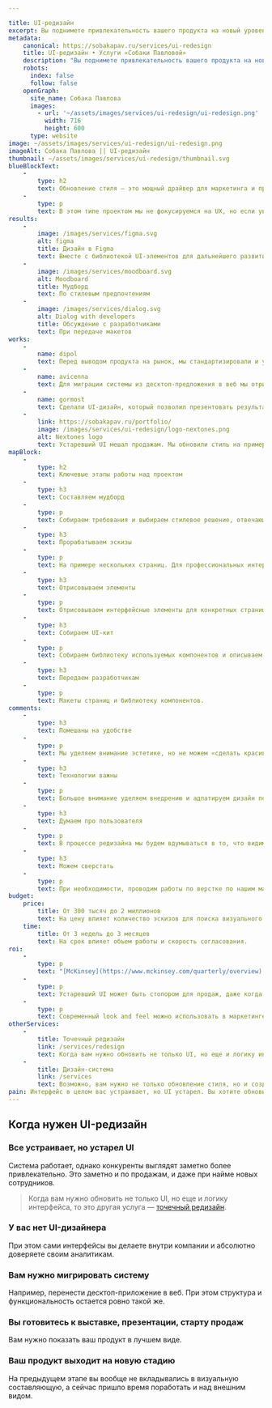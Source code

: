 ```yaml
---

title: UI-редизайн
excerpt: Вы поднимете привлекательность вашего продукта на новый уровень, не меняя сам продукт. Мы сделаем дизайн современным и выделяющимся среди конкурентов. 
metadata:
    canonical: https://sobakapav.ru/services/ui-redesign
    title: UI-редизайн • Услуги «Собаки Павловой»
    description: "Вы поднимете привлекательность вашего продукта на новый уровень, не меняя сам продукт. Мы сделаем дизайн современным и выделяющимся среди конкурентов"
    robots:
      index: false
      follow: false
    openGraph:
      site_name: Собака Павлова
      images:
        - url: '~/assets/images/services/ui-redesign/ui-redesign.png'
          width: 716
          height: 600
      type: website
image: ~/assets/images/services/ui-redesign/ui-redesign.png
imageAlt: Собака Павлова || UI-редизайн
thumbnail: ~/assets/images/services/ui-redesign/thumbnail.svg
blueBlockText:
    -
        type: h2
        text: Обновление стиля — это мощный драйвер для маркетинга и продаж
    -
        type: p
        text: В этом типе проектом мы не фокусируемся на UX, но если увидим существенные проблемы, то обязательно о них расскажем.
results:
    -
        image: /images/services/figma.svg
        alt: figma
        title: Дизайн в Figma
        text: Вместе с библиотекой UI-элементов для дальнейшего развития
    -
        image: /images/services/moodboard.svg
        alt: Moodboard
        title: Мудборд
        text: По стилевым предпочтениям
    -
        image: /images/services/dialog.svg
        alt: Dialog with developers
        title: Обсуждение с разработчиками
        text: При передаче макетов                                                  
works:
    -
        name: dipol
        text: Перед выводом продукта на рынок, мы стандартизировали и унифицировали UI. 
    -
        name: avicenna
        text: Для миграции системы из десктоп-предложения в веб мы отрисовали интерфейс заново
    -
        name: gormost
        text: Сделали UI-дизайн, который позволил презентовать результат в министерствах.
    -
        link: https://sobakapav.ru/portfolio/
        image: /images/services/ui-redesign/logo-nextones.png
        alt: Nextones logo
        text: Устаревший UI мешал продажам. Мы обновили стиль на примере одного раздела.
mapBlock:
    -
        type: h2
        text: Ключевые этапы работы над проектом
    -
        type: h3
        text: Составляем мудборд
    -
        type: p
        text: Собираем требования и выбираем стилевое решение, отвечающее вашей задаче и техническим ограничениям.
    -
        type: h3
        text: Прорабатываем эскизы
    -
        type: p
        text: На примере нескольких страниц. Для профессиональных интерфейсов чаще всего достаточно одного варианта, для массовых — три и более.
    -
        type: h3
        text: Отрисовываем элементы
    -
        type: p
        text: Отрисовываем интерфейсные элементы для конкретных страницах, точечно улучшая UI. Собираем макеты ключевых страниц системы или всей системы, если это необходимо.
    -
        type: h3
        text: Собираем UI-кит
    -
        type: p
        text: Собираем библиотеку используемых компонентов и описываем принципы построения интерфейса.
    -
        type: h3
        text: Передаем разработчикам
    -
        type: p
        text: Макеты страниц и библиотеку компонентов.
comments:
    -
        type: h3
        text: Помешаны на удобстве
    -
        type: p
        text: Мы уделяем внимание эстетике, но не можем «сделать красиво» в ущерб удобству и практичности. Если вы считаете, что вам нужна красота для эмоционального привлечения пользователей, то мы — не самые подходящие подрядчики.
    -
        type: h3
        text: Технологии важны
    -
        type: p
        text: Большое внимание уделяем внедрению и адпатируем дизайн под технологию.
    -
        type: h3
        text: Думаем про пользователя
    -
        type: p
        text: В процессе редизайна мы будем вдумываться в то, что видим на экране. Выделять акценты, менять компоновку, предлагать заменить один UI-элемент другим или точечно что-то добавить. Так мы улучшаем пользовательское взаимодействие на конкретной странице, не затрагивая весь весь сценарий и во всю логику работы системы.
    -
        type: h3
        text: Можем сверстать
    -
        type: p
        text: При необходимости, проводим работы по верстке по нашим макетам.
budget:
    price:
        title: От 300 тысяч до 2 миллионов
        text: На цену влияет количество эскизов для поиска визуального решения и количество экранов, которые необходимо отрисовать.
    time:
        title: От 3 недель до 3 месяцев
        text: На срок влияет объем работы и скорость согласования.
roi:
    -
        type: p
        text: "[McKinsey](https://www.mckinsey.com/quarterly/overview) утверждают, что инвестиции в дизайн в целом позволяют компаниям [добиться существенного эффекта](https://www.mckinsey.com/capabilities/mckinsey-design/our-insights/the-business-value-of-design). В случае с UI-редизайном можно выделить два ключевых момента."
    -
        type: p
        text: Устаревший UI может быть стопором для продаж, даже когда дело касается профессиональных систем. В этом случае инвестиции в дизайн можно рассматривать, как инвестиции в продажи.
    -
        type: p
        text: Современный look and feel можно использовать в маркетинге, cистема становится демонстрируемой. В этом случае это еще и инвестиции в маркетинг.
otherServices:
    - 
        title: Точечный редизайн
        link: /services/redesign
        text: Когда вам нужно обновить не только UI, но еще и логику интерфейса, то это другая услуга — точечный редизайн.
    - 
        title: Дизайн-система
        link: /services
        text: Возможно, вам нужно не только обновление стиля, но и создание полноценной дизайн-системы. Это мы тоже делаем, но пока не описали отдельной услугой.
pain: Интерфейс в целом вас устраивает, но UI устарел. Вы хотите обновить стиль, сделать дизайн привлекательнее.
---
```


## Когда нужен UI-редизайн

### Все устраивает, но устарел UI

Система работает, однако конкуренты выглядят заметно более привлекательно. Это заметно и по продажам, и даже при найме новых сотрудников.

> Когда вам нужно обновить не только UI, но еще и логику интерфейса, то это другая услуга — [точечный редизайн](/services/redesign).

### У вас нет UI-дизайнера

При этом сами интерфейсы вы делаете внутри компании и абсолютно доверяете своим аналитикам.

### Вам нужно мигрировать систему

Например, перенести десктоп-приложение в веб. При этом структура и функциональность остается ровно такой же. 

### Вы готовитесь к выставке, презентации, старту продаж

Вам нужно показать ваш продукт в лучшем виде.

### Ваш продукт выходит на новую стадию

На предыдущем этапе вы вообще не вкладывались в визуальную составляющую, а сейчас пришло время поработать и над внешним видом.
